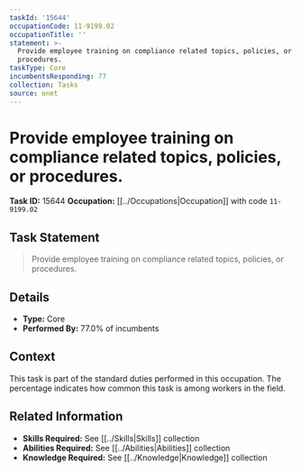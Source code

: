 ```yaml
---
taskId: '15644'
occupationCode: 11-9199.02
occupationTitle: ''
statement: >-
  Provide employee training on compliance related topics, policies, or
  procedures.
taskType: Core
incumbentsResponding: 77
collection: Tasks
source: onet
---
```

# Provide employee training on compliance related topics, policies, or procedures.

**Task ID:** 15644
**Occupation:** [[../Occupations|Occupation]] with code `11-9199.02`

## Task Statement

> Provide employee training on compliance related topics, policies, or procedures.

## Details

- **Type:** Core
- **Performed By:** 77.0% of incumbents

## Context

This task is part of the standard duties performed in this occupation. The percentage indicates how common this task is among workers in the field.

## Related Information

- **Skills Required:** See [[../Skills|Skills]] collection
- **Abilities Required:** See [[../Abilities|Abilities]] collection
- **Knowledge Required:** See [[../Knowledge|Knowledge]] collection
